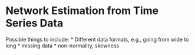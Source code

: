 # Network Estimation from Time Series Data

Possible things to include: 
* Different data formats, e.g., going from wide to long 
* missing data 
* non-normality, skewness 